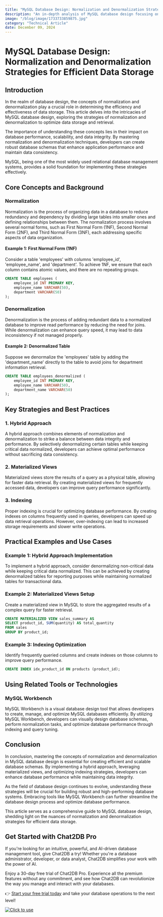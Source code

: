 ```yaml
---
title: "MySQL Database Design: Normalization and Denormalization Strategies for Efficient Data Storage"
description: "An in-depth analysis of MySQL database design focusing on normalization and denormalization strategies for efficient data storage."
image: "/blog/image/1733733859875.jpg"
category: "Technical Article"
date: December 09, 2024
---
```


# MySQL Database Design: Normalization and Denormalization Strategies for Efficient Data Storage

## Introduction

In the realm of database design, the concepts of normalization and denormalization play a crucial role in determining the efficiency and effectiveness of data storage. This article delves into the intricacies of MySQL database design, exploring the strategies of normalization and denormalization to optimize data storage and retrieval.

The importance of understanding these concepts lies in their impact on database performance, scalability, and data integrity. By mastering normalization and denormalization techniques, developers can create robust database schemas that enhance application performance and maintain data consistency.

MySQL, being one of the most widely used relational database management systems, provides a solid foundation for implementing these strategies effectively.

## Core Concepts and Background

### Normalization

Normalization is the process of organizing data in a database to reduce redundancy and dependency by dividing large tables into smaller ones and defining relationships between them. The normalization process involves several normal forms, such as First Normal Form (1NF), Second Normal Form (2NF), and Third Normal Form (3NF), each addressing specific aspects of data organization.

#### Example 1: First Normal Form (1NF)

Consider a table 'employees' with columns 'employee_id', 'employee_name', and 'department'. To achieve 1NF, we ensure that each column contains atomic values, and there are no repeating groups.

```sql
CREATE TABLE employees (
    employee_id INT PRIMARY KEY,
    employee_name VARCHAR(50),
    department VARCHAR(50)
);
```

### Denormalization

Denormalization is the process of adding redundant data to a normalized database to improve read performance by reducing the need for joins. While denormalization can enhance query speed, it may lead to data inconsistency if not managed properly.

#### Example 2: Denormalized Table

Suppose we denormalize the 'employees' table by adding the 'department_name' directly to the table to avoid joins for department information retrieval.

```sql
CREATE TABLE employees_denormalized (
    employee_id INT PRIMARY KEY,
    employee_name VARCHAR(50),
    department_name VARCHAR(50)
);
```

## Key Strategies and Best Practices

### 1. Hybrid Approach

A hybrid approach combines elements of normalization and denormalization to strike a balance between data integrity and performance. By selectively denormalizing certain tables while keeping critical data normalized, developers can achieve optimal performance without sacrificing data consistency.

### 2. Materialized Views

Materialized views store the results of a query as a physical table, allowing for faster data retrieval. By creating materialized views for frequently accessed data, developers can improve query performance significantly.

### 3. Indexing

Proper indexing is crucial for optimizing database performance. By creating indexes on columns frequently used in queries, developers can speed up data retrieval operations. However, over-indexing can lead to increased storage requirements and slower write operations.

## Practical Examples and Use Cases

### Example 1: Hybrid Approach Implementation

To implement a hybrid approach, consider denormalizing non-critical data while keeping critical data normalized. This can be achieved by creating denormalized tables for reporting purposes while maintaining normalized tables for transactional data.

### Example 2: Materialized Views Setup

Create a materialized view in MySQL to store the aggregated results of a complex query for faster retrieval.

```sql
CREATE MATERIALIZED VIEW sales_summary AS
SELECT product_id, SUM(quantity) AS total_quantity
FROM sales
GROUP BY product_id;
```

### Example 3: Indexing Optimization

Identify frequently queried columns and create indexes on those columns to improve query performance.

```sql
CREATE INDEX idx_product_id ON products (product_id);
```

## Using Related Tools or Technologies

### MySQL Workbench

MySQL Workbench is a visual database design tool that allows developers to create, manage, and optimize MySQL databases efficiently. By utilizing MySQL Workbench, developers can visually design database schemas, perform normalization tasks, and optimize database performance through indexing and query tuning.

## Conclusion

In conclusion, mastering the concepts of normalization and denormalization in MySQL database design is essential for creating efficient and scalable database schemas. By implementing a hybrid approach, leveraging materialized views, and optimizing indexing strategies, developers can enhance database performance while maintaining data integrity.

As the field of database design continues to evolve, understanding these strategies will be crucial for building robust and high-performing database systems. Embracing tools like MySQL Workbench can further streamline the database design process and optimize database performance.

This article serves as a comprehensive guide to MySQL database design, shedding light on the nuances of normalization and denormalization strategies for efficient data storage.

## Get Started with Chat2DB Pro

If you're looking for an intuitive, powerful, and AI-driven database management tool, give Chat2DB a try! Whether you're a database administrator, developer, or data analyst, Chat2DB simplifies your work with the power of AI.

Enjoy a 30-day free trial of Chat2DB Pro. Experience all the premium features without any commitment, and see how Chat2DB can revolutionize the way you manage and interact with your databases.

👉 [Start your free trial today](https://chat2db.ai/pricing) and take your database operations to the next level!


[![Click to use](/image/blog/bg/chat2db.jpg)](https://chat2db.ai/)
